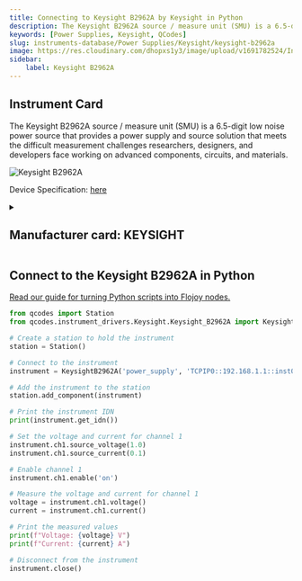 ```yaml
---
title: Connecting to Keysight B2962A by Keysight in Python
description: The Keysight B2962A source / measure unit (SMU) is a 6.5-digit low noise power source that provides a power supply and source solution that meets the difficult measurement challenges researchers, designers, and developers face working on advanced components, circuits, and materials.
keywords: [Power Supplies, Keysight, QCodes] 
slug: instruments-database/Power Supplies/Keysight/keysight-b2962a 
image: https://res.cloudinary.com/dhopxs1y3/image/upload/v1691782524/Instruments/Power%20Supplies/Keysight-B2962A/Keysight-B2962A.jpg
sidebar:
    label: Keysight B2962A 
---
```



## Instrument Card

The Keysight B2962A source / measure unit (SMU) is a 6.5-digit low noise power source that provides a power supply and source solution that meets the difficult measurement challenges researchers, designers, and developers face working on advanced components, circuits, and materials.



![Keysight B2962A](https://res.cloudinary.com/dhopxs1y3/image/upload/v1691782524/Instruments/Power%20Supplies/Keysight-B2962A/Keysight-B2962A.jpg)

Device Specification: [here](/instruments-database/all-instruments)

<details style={{ marginTop: "15px"}}>
<summary><h2 style={{display:'inline'}}>Manufacturer card: KEYSIGHT</h2></summary>

![KEYSIGHT](https://res.cloudinary.com/dhopxs1y3/image/upload/v1692125973/Instruments/Vendor%20Logos/Keysight.png)

Keysight Technologies, or Keysight, is an American company that manufactures electronics test and measurement equipment and software

- Headquarters: USA
- Yearly Revenue (millions, USD): 5420
- Vendor Website: [here](https://www.keysight.com/us/en/home.html)

</details>


<FeaturedInstrumentVideo category="POWER_SUPPLIES" />

## Connect to the Keysight B2962A in Python

[Read our guide for turning Python scripts into Flojoy nodes.](https://docs.flojoy.ai/contribution/blocks/custom-flojoy-block/)



<Tabs>
<TabItem value="Flojoy" label="Flojoy" className="flojoy-instrument-tabs">

<SectionsCard category="POWER_SUPPLIES" manufacturer="Keysight"></SectionsCard>

</TabItem>
<TabItem value="QCodes" label="QCodes">

```python
from qcodes import Station
from qcodes.instrument_drivers.Keysight.Keysight_B2962A import KeysightB2962A

# Create a station to hold the instrument
station = Station()

# Connect to the instrument
instrument = KeysightB2962A('power_supply', 'TCPIP0::192.168.1.1::inst0::INSTR')

# Add the instrument to the station
station.add_component(instrument)

# Print the instrument IDN
print(instrument.get_idn())

# Set the voltage and current for channel 1
instrument.ch1.source_voltage(1.0)
instrument.ch1.source_current(0.1)

# Enable channel 1
instrument.ch1.enable('on')

# Measure the voltage and current for channel 1
voltage = instrument.ch1.voltage()
current = instrument.ch1.current()

# Print the measured values
print(f"Voltage: {voltage} V")
print(f"Current: {current} A")

# Disconnect from the instrument
instrument.close()
```


</TabItem>
</Tabs>